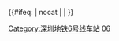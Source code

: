 {{鐵道路線 | lua = 1 | 铁道系统 = 深圳地铁
| 模板名稱 = 深圳地鐵6號線
| 名稱 = [[深圳地铁6号线]]
| 代表色 =  {{深圳地铁色彩|6}}
| 背景顏色 = #FFFFFF
| 車站列表 = 
科學館 ~ 通新岭 ~ 体育中心 ~ 八卦岭 ~ 银湖 ~ 翰岭 ~ 梅林关 ~ 深圳北站 ~ 红山 ~ 上芬 ~ 元芬 ~ 阳台山东 ~ 官田 ~ 上屋 ~ 长圳 ~ 凤凰城 ~ 光明大街 ~ 光明 ~ 科学公园 ~ 楼村 ~ 红花山 ~ 公明广场 ~ 合水口 ~ 薯田埔 ~ 松岗公园 ~ 溪头 ~ 松岗
| 未来发展 =  blstart=left ~
'''主线：'''# 科学馆 ~ 通新岭 ~ 体育中心 ~ 八卦岭 ~ 银湖 ~ 翰岭 ~ 梅林关 ~ 深圳北站 ~ 红山 ~ 上芬 ~ 元芬 ~ 阳台山东 ~ 官田 ~ 上屋 ~ 长圳 ~ 凤凰城 ~ 光明大街 ~ 光明 ~ 科学公园 ~ 楼村 ~ 红花山 ~ 公明广场 ~ 合水口 ~ 薯田埔 ~ 松岗公园 ~ 溪头 ~ 松岗 ~ gstart ~ blline ~
'''支线：'''# 深理工 ~ 中大 ~ 圳美 ~ 光明 ~ 光明小镇 ~ 华夏 ~ 光明城 ~%接[[東莞軌道交通|东莞轨道交通]]{{東莞軌道交通鏈接|R1}}往望洪路%~gend ~ blend
}}<includeonly>{{#ifeq: {{{1}}} | nocat | <!--空--> | [[Category:深圳地铁6号线车站]] }}</includeonly><noinclude>
[[Category:深圳地铁车站模板|06]]
</noinclude>